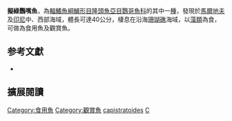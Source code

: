 {{Speciesbox
| status = LC
| status_system = iucn3.1
| image = Chlorurus capistratoides (Bleeker, 1847).jpg
| genus = Chlorurus
| species = capistratoides
| authority = [[Bleeker|Bleeker]], 1847
| synonyms = *''Scarus capistratoides''<br /><small>Bleeker, 1847</small>
*''Xanothon capistratoides''<br /><small>Bleeker, 1847</small>
}}

'''擬綠鸚嘴魚'''，為[[輻鰭魚綱|輻鰭魚綱]][[鱸形目|鱸形目]][[隆頭魚亞目|隆頭魚亞目]][[鸚哥魚科|鸚哥魚科]]的其中一[[種|種]]，發現於[[馬爾地夫|馬爾地夫]]及[[印尼|印尼]]中、西部海域，體長可達40公分，棲息在沿海[[珊瑚礁|珊瑚礁]]海域，以[[藻類|藻類]]為食，可做為食用魚及觀賞魚。

== 参考文獻 ==
*{{FishBase_species|genus=Chlorurus|species=capistratoides|year=2012|month=7}}

== 擴展閱讀 == 
{{refbegin}}
{{wikispecies-inline|Chlorurus capistratoides|擬綠鸚嘴魚}}
{{refend}}
{{Taxonbar|from=Q2398504}}

[[Category:食用魚|Category:食用魚]]
[[Category:觀賞魚|Category:觀賞魚]]
[[Category:綠鸚嘴魚屬|capistratoides]]
[[Category:1847年描述的魚類|C]]


{{鱸形目小作品}}